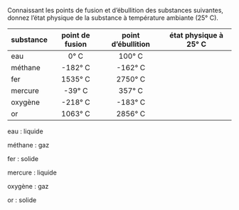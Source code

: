 :::::: {.Exercise-container}
::: {.Exercise data-latex=""}

Connaissant les points de fusion et d'ébullition des substances suivantes, donnez l'état physique de la substance à température ambiante (25° C).

:::

| substance | point de fusion | point d'ébullition | état physique à 25° C |
| --------- | :-------------: | :----------------: | :-------------------: |
| eau       | 0° C            | 100° C             |                       |
| méthane   | -182° C         | -162° C            |                       |
| fer       | 1535° C         | 2750° C            |                       |
| mercure   | -39° C          | 357° C             |                       |
| oxygène   | -218° C         | -183° C            |                       |
| or        | 1063° C         | 2856° C            |                       |


::::::

::: {.Answer data-latex=""}

eau : liquide

méthane : gaz

fer : solide

mercure : liquide

oxygène : gaz

or : solide

:::
